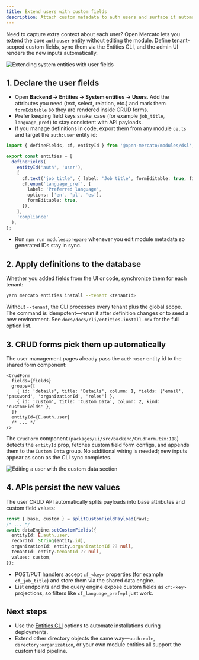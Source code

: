 ```yaml
---
title: Extend users with custom fields
description: Attach custom metadata to auth users and surface it automatically across CRUD forms, APIs, and dashboards.
---
```


Need to capture extra context about each user? Open Mercato lets you extend the core `auth:user` entity without editing the module. Define tenant-scoped custom fields, sync them via the Entities CLI, and the admin UI renders the new inputs automatically.

![Extending system entities with user fields](/screenshots/open-mercato-extending-system-entities.png)

## 1. Declare the user fields

- Open **Backend → Entities → System entities → Users**. Add the attributes you need (text, select, relation, etc.) and mark them `formEditable` so they are rendered inside CRUD forms.
- Prefer keeping field keys snake_case (for example `job_title`, `language_pref`) to stay consistent with API payloads.
- If you manage definitions in code, export them from any module `ce.ts` and target the `auth:user` entity id:

```ts title="packages/compliance/src/modules/compliance/ce.ts"
import { defineFields, cf, entityId } from '@open-mercato/modules/dsl';

export const entities = [
  defineFields(
    entityId('auth', 'user'),
    [
      cf.text('job_title', { label: 'Job title', formEditable: true, filterable: true }),
      cf.enum('language_pref', {
        label: 'Preferred language',
        options: ['en', 'pl', 'es'],
        formEditable: true,
      }),
    ],
    'compliance'
  ),
];
```

- Run `npm run modules:prepare` whenever you edit module metadata so generated IDs stay in sync.

## 2. Apply definitions to the database

Whether you added fields from the UI or code, synchronize them for each tenant:

```bash
yarn mercato entities install --tenant <tenantId>
```

Without `--tenant`, the CLI processes every tenant plus the global scope. The command is idempotent—rerun it after definition changes or to seed a new environment. See `docs/docs/cli/entities-install.mdx` for the full option list.

## 3. CRUD forms pick them up automatically

The user management pages already pass the `auth:user` entity id to the shared form component:

```tsx title="packages/core/src/modules/auth/backend/users/create/page.tsx:104"
<CrudForm
  fields={fields}
  groups={[
    { id: 'details', title: 'Details', column: 1, fields: ['email', 'password', 'organizationId', 'roles'] },
    { id: 'custom', title: 'Custom Data', column: 2, kind: 'customFields' },
  ]}
  entityId={E.auth.user}
  /* ... */
/>
```

The `CrudForm` component (`packages/ui/src/backend/CrudForm.tsx:118`) detects the `entityId` prop, fetches custom field form configs, and appends them to the `Custom Data` group. No additional wiring is needed; new inputs appear as soon as the CLI sync completes.

![Editing a user with the custom data section](/screenshots/open-mercato-edit-user-and-acl.png)

## 4. APIs persist the new values

The user CRUD API automatically splits payloads into base attributes and custom field values:

```ts title="packages/core/src/modules/auth/api/users/route.ts:163"
const { base, custom } = splitCustomFieldPayload(raw);
/* ... */
await dataEngine.setCustomFields({
  entityId: E.auth.user,
  recordId: String(entity.id),
  organizationId: entity.organizationId ?? null,
  tenantId: entity.tenantId ?? null,
  values: custom,
});
```

- POST/PUT handlers accept `cf_<key>` properties (for example `cf_job_title`) and store them via the shared data engine.
- List endpoints and the query engine expose custom fields as `cf:<key>` projections, so filters like `cf_language_pref=pl` just work.

## Next steps

- Use the [Entities CLI](../cli/entities-install) options to automate installations during deployments.
- Extend other directory objects the same way—`auth:role`, `directory:organization`, or your own module entities all support the custom field pipeline.

